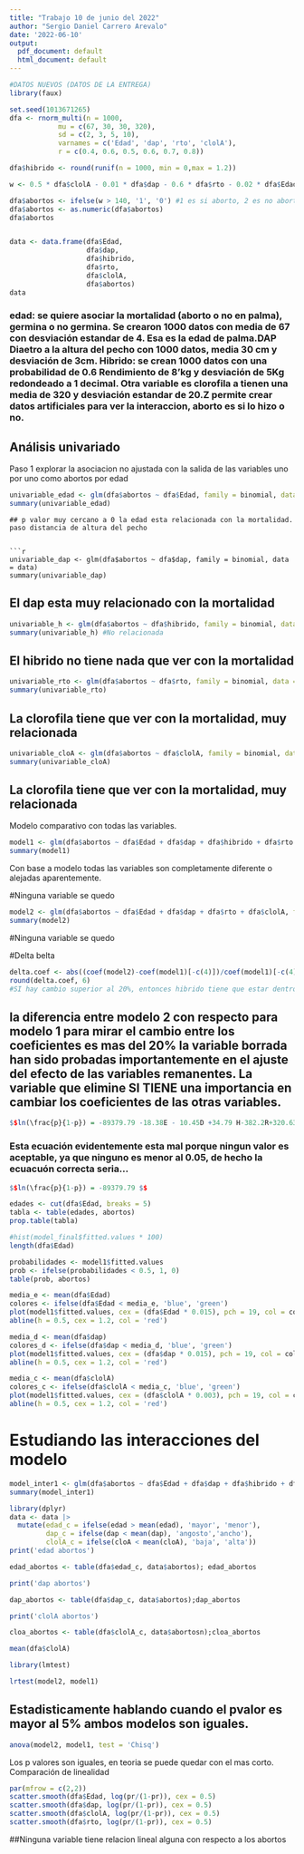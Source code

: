 ---
title: "Trabajo 10 de junio del 2022"
author: "Sergio Daniel Carrero Arevalo"
date: '2022-06-10'
output:
  pdf_document: default
  html_document: default
---


```{r}
#DATOS NUEVOS (DATOS DE LA ENTREGA)
library(faux)

set.seed(1013671265)
dfa <- rnorm_multi(n = 1000,
            mu = c(67, 30, 30, 320),
            sd = c(2, 3, 5, 10),
            varnames = c('Edad', 'dap', 'rto', 'clolA'),
            r = c(0.4, 0.6, 0.5, 0.6, 0.7, 0.8))

dfa$hibrido <- round(runif(n = 1000, min = 0,max = 1.2))

w <- 0.5 * dfa$clolA - 0.01 * dfa$dap - 0.6 * dfa$rto - 0.02 * dfa$Edad

dfa$abortos <- ifelse(w > 140, '1', '0') #1 es si aborto, 2 es no aborto
dfa$abortos <- as.numeric(dfa$abortos)
dfa$abortos


data <- data.frame(dfa$Edad,
                   dfa$dap,
                   dfa$hibrido,
                   dfa$rto,
                   dfa$clolA,
                   dfa$abortos)
data

```
### edad: se quiere asociar la mortalidad (aborto o no en palma), germina o no germina. Se crearon 1000 datos con media de 67 con desviación estandar de 4. Esa es la edad de palma.DAP Diaetro a la altura del pecho con 1000 datos, media 30 cm y desviación de 3cm. Hibrido: se crean 1000 datos con una probabilidad de 0.6 Rendimiento de 8'kg y desviación de 5Kg redondeado a 1 decimal. Otra variable es clorofila a tienen una media de 320 y desviación estandar de 20.Z permite crear datos artificiales para ver la interaccion, aborto es si lo hizo o no. 

## Análisis univariado 

Paso 1 explorar la asociacion no ajustada con la salida de las variables uno por uno como abortos por edad

```{r}
univariable_edad <- glm(dfa$abortos ~ dfa$Edad, family = binomial, data = data)
summary(univariable_edad)
```
```
## p valor muy cercano a 0 la edad esta relacionada con la mortalidad. 
paso distancia de altura del pecho


```{r}
univariable_dap <- glm(dfa$abortos ~ dfa$dap, family = binomial, data = data)
summary(univariable_dap)
```
## El dap esta muy relacionado con la mortalidad


```{r}
univariable_h <- glm(dfa$abortos ~ dfa$hibrido, family = binomial, data = data)
summary(univariable_h) #No relacionada
```

## El hibrido no tiene nada que ver  con la mortalidad

```{r}
univariable_rto <- glm(dfa$abortos ~ dfa$rto, family = binomial, data = data)
summary(univariable_rto)
```
## La clorofila  tiene que ver  con la mortalidad, muy relacionada

```{r}
univariable_cloA <- glm(dfa$abortos ~ dfa$clolA, family = binomial, data = data)
summary(univariable_cloA)
```

## La clorofila  tiene que ver  con la mortalidad, muy relacionada
Modelo comparativo con todas las variables. 

```{r, warning = FALSE, message=FALSE}
model1 <- glm(dfa$abortos ~ dfa$Edad + dfa$dap + dfa$hibrido + dfa$rto + dfa$clolA, family = binomial, data = data)
summary(model1)
```
Con base a modelo todas las variables son completamente diferente o alejadas aparentemente. 

#Ninguna variable se quedo
```{r, warning = FALSE, message=FALSE}
model2 <- glm(dfa$abortos ~ dfa$Edad + dfa$dap + dfa$rto + dfa$clolA, family = binomial, data = data) # Si elimina hibrido que pasaria?
summary(model2)
```
#Ninguna variable se quedo

#Delta belta
```{r, warning = FALSE, message=FALSE}
delta.coef <- abs((coef(model2)-coef(model1)[-c(4)])/coef(model1)[-c(4)])
round(delta.coef, 6)
#SI hay cambio superior al 20%, entonces hibrido tiene que estar dentro
```


## la diferencia entre modelo 2 con respecto para modelo 1 para mirar el cambio entre los coeficientes es mas del 20% la variable borrada han sido probadas importantemente en el ajuste del efecto de las variables remanentes. La variable que elimine SI TIENE una importancia en cambiar los coeficientes de las otras variables.

```{r}
$$ln(\frac{p}{1-p}) = -89379.79 -18.38E - 10.45D +34.79 H-382.2R+320.63C$$
```

### Esta ecuación evidentemente esta mal porque ningun valor es aceptable, ya que ninguno es menor al 0.05, de hecho la ecuacuón correcta seria...

```{r}
$$ln(\frac{p}{1-p}) = -89379.79 $$
```

```{r}
edades <- cut(dfa$Edad, breaks = 5)
tabla <- table(edades, abortos)
prop.table(tabla)
```


```{r}
#hist(model_final$fitted.values * 100)
length(dfa$Edad)
```


```{r}
probabilidades <- model1$fitted.values
prob <- ifelse(probabilidades < 0.5, 1, 0)
table(prob, abortos)
```

```{r}
media_e <- mean(dfa$Edad)
colores <- ifelse(dfa$Edad < media_e, 'blue', 'green')
plot(model1$fitted.values, cex = (dfa$Edad * 0.015), pch = 19, col = colores)
abline(h = 0.5, cex = 1.2, col = 'red')
```

```{r}
media_d <- mean(dfa$dap)
colores_d <- ifelse(dfa$dap < media_d, 'blue', 'green')
plot(model1$fitted.values, cex = (dfa$dap * 0.015), pch = 19, col = colores_d)
abline(h = 0.5, cex = 1.2, col = 'red')
```

```{r}
media_c <- mean(dfa$clolA)
colores_c <- ifelse(dfa$clolA < media_c, 'blue', 'green')
plot(model1$fitted.values, cex = (dfa$clolA * 0.003), pch = 19, col = colores_c)
abline(h = 0.5, cex = 1.2, col = 'red')
```

# Estudiando las interacciones del modelo

```{r}
model_inter1 <- glm(dfa$abortos ~ dfa$Edad + dfa$dap + dfa$hibrido + dfa$rto + dfa$clolA, family = binomial, data = data)
summary(model_inter1)
```

```{r}
library(dplyr)
data <- data |>
  mutate(edad_c = ifelse(edad > mean(edad), 'mayor', 'menor'), 
         dap_c = ifelse(dap < mean(dap), 'angosto','ancho'),
         clolA_c = ifelse(cloA < mean(cloA), 'baja', 'alta'))
print('edad abortos')
```


```{r}
edad_abortos <- table(dfa$edad_c, data$abortos); edad_abortos
```


```{r}
print('dap abortos')
```

```{r}
dap_abortos <- table(dfa$dap_c, data$abortos);dap_abortos
```


```{r}
print('clolA abortos')
```


```{r}
cloa_abortos <- table(dfa$clolA_c, data$abortosn);cloa_abortos
```


```{r}
mean(dfa$clolA)
```

```{r}
library(lmtest)

lrtest(model2, model1)
```

## Estadisticamente hablando cuando el pvalor es mayor al 5% ambos modelos son iguales. 

```{r}
anova(model2, model1, test = 'Chisq')
```
Los p valores son iguales, en teoria se puede quedar con el mas corto.
Comparación de linealidad

```{r}
par(mfrow = c(2,2))
scatter.smooth(dfa$Edad, log(pr/(1-pr)), cex = 0.5) 
scatter.smooth(dfa$dap, log(pr/(1-pr)), cex = 0.5)
scatter.smooth(dfa$clolA, log(pr/(1-pr)), cex = 0.5)
scatter.smooth(dfa$rto, log(pr/(1-pr)), cex = 0.5)
```

##Ninguna variable tiene relacion lineal alguna con respecto a los abortos
